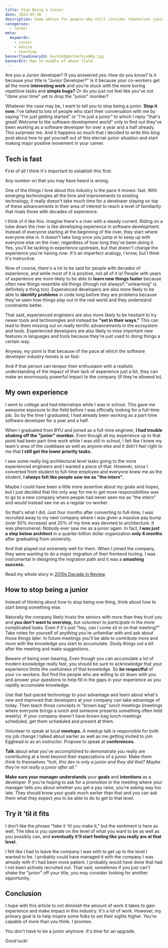 ```yaml
---
title: Stop Being a Junior
date: 2023-05-30
description: Some advise for people who still consider themselves junior developers
categories:
  - career
meta:
  keywords:
    - junior
    - advice
    - teaching
bannerCloudinaryId: koch2o0gbntkefeje00q.jpg
bannerAlt: Man in middle of wheat field
---
```


Are you a Junior developer? If you answered yes: How do you know? Is it because
your title is "Junior Developer?" Is it because your co-workers get all the more
**interesting work** and you're stuck with the more boring repetitive tasks and
**simple bugs?** Or do you just not feel like you've not "done your time" yet to
drop the "junior" moniker?

Whatever the case may be, I want to tell you to stop being a junior. **Stop it
now.** I've talked to lots of people who start their conversation with me by
saying "I'm just getting started" or "I'm just a junior" to which I reply
"that's great! Welcome to the software development world" only to find out
they've been working as a software developer for over a year and a half already.
This surprises me. And it happens so much that I decided to write this blog post
about how to get yourself out of this eternal-junior situation and start making
major positive movement in your career.

## Tech is fast

First of all I think it's important to establish this first:

Any number on that you may have heard is wrong.

One of the things I love about this industry is the pace it moves: fast. With
emerging technologies all the time and improvements to existing technology, it
really doesn't take much time for a developer staying on top of these
advancements in their area of interest to reach a level of familiarity that
rivals those with decades of experience.

I think of it like this. Imagine there's a river with a steady current. Riding
on a tube down the river is like developing experience in software development.
Instead of everyone starting at the beginning of the river, they start where
everyone else is. It doesn't take long once you jump in to keep up with everyone
else on the river, regardless of how long they've been doing it. Yes, you'll be
lacking in experience upstream, but that doesn't change the experience you're
having _now_. It's an imperfect analogy, I know, but I think it's instructive.

Now of course, there's a lot to be said for people with decades of experience,
and while most of it is positive, not all of it is! People with years of
experience are more likely to be able to **learn new things faster** because
often new things resemble old things (though not always!! "unlearning" is
definitely a thing too). Experienced developers are also more likely to be able
to **identify problems** in code long before they are problems because they've
seen how things play out in the real world and they understand constraints
better.

That said, experienced engineers are also more likely to be hesitant to try
newer tools and technologies and instead be **"set in their ways."** This can
lead to them missing out on really terrific advancements in the ecosystem and
tools. Experienced developers are also likely to miss important new features in
languages and tools because they're just used to doing things a certain way.

Anyway, my point is that because of the pace at which the software developer
industry moves is so fast:

And if that person can temper their enthusiasm with a realistic understanding of
the impact of their lack of experience just a bit, they can make an enormously
powerful impact to the company (if they're allowed to).

## My own experience

I went to college and had internships while I was in school. This gave me
awesome exposure to the field before I was officially looking for a full-time
job. So by the time I graduated, I had already been working as a part-time
software developer for a year and a half.

When I graduated from BYU and joined as a full-time engineer, **I had trouble
shaking off the "junior" moniker.** Even though all my experience up to that
point had been part-time work while I was still in school, I felt like I knew my
team's area of the codebase as well as anyone else and it didn't feel right to
me that **I still got the lower priority tasks.**

I saw some really big architectural level tasks going to the more experienced
engineers and I wanted a piece of that. However, since I converted from student
to full-time employee and everyone knew me as the student, **I always felt like
people saw me as "the intern".**

Maybe I could have been a little more assertive about my goals and hopes, but I
just decided that the only way for me to get more responsibilities was to go to
a new company where people had never seen me as "the intern" and would instead
see me as a regular co-worker.

So that's what I did. Just four months after converting to full-time, I was
recruited away to my next company where I was given a massive pay bump (over 50%
increase) and 20% of my time was devoted to architecture. It was phenomenal.
Nobody ever saw me as a junior again. In fact, **I was just a step below
architect** in a quarter-billion dollar organization **only 4 months** after
graduating from university.

And that played out extremely well for them. When I joined the company, they
were wanting to do a major migration of their frontend tooling. I was
instrumental in designing the migration path and it was a **smashing success.**

Read my whole story in [2010s Decade in Review](/blog/2010s-decade-in-review).

## How to stop being a junior

Instead of thinking about how to stop being one thing, think about how to start
being something else.

Naturally the company likely trusts the seniors with more than they trust you
and **you don't want to overstep,** but _volunteer to participate_ in the more
complicated tasks. Even if it's just "hey, can I come sit in on that meeting?"
Take notes for yourself of anything you're unfamiliar with and ask about those
things later. In future meetings you'll be able to contribute more and more with
the knowledge you start to accumulate. Study things out a bit after the meeting
and make suggestions.

Beware of being over-bearing. Even though you can accumulate a lot of modern
knowledge really fast, you should be sure to acknowledge that your experience
limits the usefulness of that knowledge. So **be respectful** of your
co-workers. But find the people who are willing to sit down with you and answer
your questions to help fill in the gaps in your experience as you rapidly
accumulate knowledge.

Use that fast-paced technology to your advantage and learn about what's new and
improved that developers at your company can take advantage of today. Then teach
those concepts in "brown bag" lunch meetings (meetings where everyone brings a
lunch and someone presents something often held weekly). If your company doesn't
have brown bag lunch meetings scheduled, get them scheduled and present at them.

Volunteer to speak at local **meetups.** A meetup talk is responsible for both
my job change I talked about earlier as well as me getting invited to join
Egghead.io as an instructor. Propose to speak at **conferences.**

**Talk** about what you've accomplished to demonstrate you really are
contributing at a level beyond their expectations of a junior. Make them think
to themselves _"huh, this dev is only a junior and they did that? Maybe they're
not really a junior after all."_

**Make sure your manager understands** your **goals** and **intentions** as a
developer. If you're hoping to ask for a promotion in the meeting where your
manager tells you about whether you get a pay raise, you're asking way too late.
They should know your goals much earlier than that and you can ask them what
they expect you to be able to do to get to that level.

## Try it 'til it fits

I don't like the phrase "fake it 'til you make it," but the sentiment is here as
well. The idea is you operate on the level of what you want to be as well as you
possibly can, and **eventually it'll start feeling like you really are at that
level.**

I felt like I had to leave the company I was with to get up to the level I
wanted to be. I probably could have managed it with the company I was
already with if I had been more patient. I probably would have done that had I
not been actively recruited out. That said, sometimes if you just can't shake
the "junior" off your title, you may consider looking for another opportunity.

## Conclusion

I hope with this article to not diminish the amount of work it takes to gain
experience and make impact in this industry. It's a lot of work. However, my
primary goal is to help inspire some folks to set their sights higher. You're
capable of more than you think. I promise.

You don't have to be a junior anymore. It's time for an upgrade.

Good luck!
